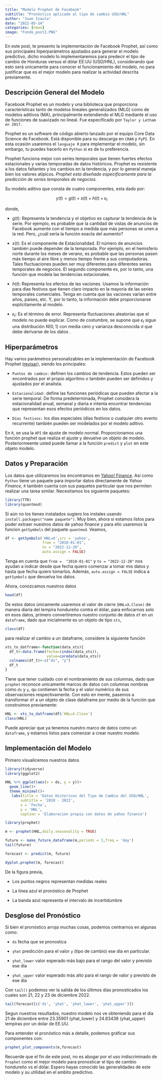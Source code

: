 ---
title: "Modelo Prophet de Facebook"
subtitle: "Pronóstico aplicado al tipo de cambio USD/HNL"
author: "Juan Isaula"
date: "2022-05-14"
categories: [news]
image: "Fondo_post2.PNG"
---

En este post, te presento la implementación de Facebook Prophet, así como sus principales hiperparámetros ajustados para generar el modelo predictivo, dicho modelo lo implementaremos para predecir el tipo de cambio de Honduras versus el dólar EE:UU (USD/HNL), considerando que esto será unicamente para conocer el funcionamiento del modelo, no para justificar que es el mejor modelo para realizar la actividad descrita previamente.

## Descripción General del Modelo

Facebook Prophet es un modelo y una biblioteca que proporciona características tanto de modelos lineales generalizados (MLG) como de modelos aditivos (MA), principalmente extendiendo el MLG mediante el uso de funciones de suavizado no lineal. Fue especificado por `Taylor y Letham en 2017.`

Prophet es un software de código abierto lanzado por el equipo Core Data Science de Facebook. Está disponible para su descarga en `CRAN` y `PyPI`. En esta ocasión usaremos el `lenguaje R` para implementar el modelo, sin embargo, tu puedes hacerlo en `Python` si es de tu preferencia.

Prophet funciona mejor con series temporales que tienen fuertes efectos estacionales y varias temporadas de datos históricos. Prophet es resistente a los datos faltantes y los cambios en la tendencia, y por lo general maneja bien los valores atípicos. *Prophet esta diseñado especificamente para la predicción de series temporales de negocios.*

Su modelo aditivo que consta de cuatro componentes, esta dado por:

$$
y(t) = g(t) + s(t) + h(t) + \epsilon_{t}
$$

donde,

-   $g(t)$: Representa la tendencia y el objetivo es capturar la tendencia de la serie. Por ejemplo, es probable que la cantidad de vistas de anuncios de Facebook aumente con el tiempo a medida que más personas se unen a la red. Pero, ¿cuál sería la función exacta del aumento?

-   $s(t)$: Es el componente de Estacionalidad. El número de anuncios también puede depender de la temporada. Por ejemplo, en el hemisferio norte durante los meses de verano, es probable que las personas pasen más tiempo al aire libre y menos tiempo frente a sus computadoras. Tales fluctuaciones pueden ser muy diferentes para diferentes series temporales de negocios. El segundo componente es, por lo tanto, una función que modela las tendencias estacionales.

-   $h(t)$: Representa los efectos de las vaciones. Usamos la información para días festivos que tienen claro impacto en la mayoria de las series temporales comerciales. Tenga en cuenta que las vaciones varían entre años, países, etc. Y, por lo tanto, la información debe proporcionarse explícitamente al modelo.

-   $\epsilon_{t}$: Es el término de error. Representa fluctuaciones aleatorias que el modelo no puede explicar. Como de costumbre, se supone que $\epsilon_{t}$ sigue una distribución $N(0,1)$ con media cero y varianza desconocida $\sigma$ que debe derivarse de los datos .

## Hiperparámetros

Hay varios parámetros personalizables en la implementación de Facebook Prophet ([revisar](https://facebook.github.io/prophet/)), siendo los principales:

-   `Puntos de cambio:` definen los cambios de tendencia. Estos pueden ser encontrados por el propio algoritmo o también pueden ser definidos y ajustados por el analista.

-   `Estacionalidad:` define las funciones periódicas que pueden afectar a la serie temporal. De forma predeterminada, Prophet considera la estacionalidad anual, semanal y diaria e intenta encontrar tendencias que representan esos efectos periódicos en los datos.

-   `Días festivos:` los días especiales (días festivos o cualquier otro evento recurrente) también pueden ser modelados por el modelo aditivo.

En `R`, se usa la `API` de ajuste de modelo normal. Proporcionamos una función prophet que realiza el ajuste y devuelve un objeto de modelo. Posteriormeente usted puede llamar a la función `predict` y `plot` en este objeto modelo.

## Datos y Preparación

Los datos que utilizaremos los encontramos en [Yahoo! Finance](https://finance.yahoo.com/). Así como `Python` tiene un paquete para importar datos directamente de *Yahoo Finance,* `R` también cuenta con sus paquetes particular que nos permiten realizar una tarea similar. Necesitamos los siguiente paquetes:

```{r}
library(TTR)
library(quantmod)

```

Si aún no los tienes instalados sugiero los instales usando `install.packages("name paquete")`. Muy bien, ahora si estamos listos para poder extraer nuestros datos de yahoo finance y para ello usaremos la funcion `getSymbols` del paquete `quantmod`. Veamos,

```{r, warning=FALSE}
df <- getSymbols('HNL=X',src = 'yahoo',
                 from = "2010-01-01",
                 to = "2022-12-20",
                 auto.assign = FALSE)
```

Tenga en cuenta que `from =  "2010-01-01"` y `to = "2022-12-20"` nos ayudan a indicar desde que fecha quiero comenzar a tomar mis datos y hasta que fecha quiero tomarlos. Además, `auto.assign = FALSE` indica a `getSymbols` que devuelva los datos.

Ahora, conozcamos nuestros datos

```{r}
head(df)
```

De estos datos únicamente usaremos el valor de cierre (`HNL=X.Close)` de manera diaria del lempira hondureño contra el dólar, para enfocarnos solo en esos datos, primero convertiremos nuestro conjunto de datos `df` en un `dataframe`, dado que inicialmente es un objeto de tipo `xts`,

```{r}
class(df)
```

para realizar el cambio a un dataframe, considere la siguiente función

```{r}
xts_to_datframe<-function(data_xts){
  df_t<-data.frame(fecha=(index(data_xts)),
                   value=coredata(data_xts))
  colnames(df_t)<-c("ds", "y")
  df_t
}
```

Tiene que tener cuidado con el nombramiento de sus columnas, dado que `prophet` reconoce unicamente marcos de datos con columnas nombras como `ds` y `y`, qu contienen la fecha y el valor numérico de sus observaciones respectivamente. Con esto en mente, pasemos a transformar `df` a un objeto de clase dataframe por medio de la función que construimos previamente:

```{r}
HNL <- xts_to_datframe(df$`HNL=X.Close`) 
class(HNL)
```

Puede apreciar que ya tenemos nuestro marco de datos como un `dataframe`, y estamos listos para comenzar a crear nuestro modelo.

## Implementación del Modelo

Primero visualicemos nuestros datos

```{r, warning = FALSE}
library(tidyverse)
library(ggplot2)

HNL %>% ggplot(aes(x = ds, y = y))+
  geom_line()+
  theme_minimal()+
   labs(title = 'Datos Historicos del Tipo de Cambio del USD/HNL',
       subtitle = '2010 - 2022',
       x = 'Fecha',
       y = 'HNL',
       caption = 'Elaboracion propia con datos de yahoo finance')
```

```{r, warning = FALSE}
library(prophet)

m <- prophet(HNL,daily.seasonality = TRUE)

future <- make_future_dataframe(m,periods = 3,freq = 'day')
tail(future)

```

```{r, warning = FALSE}
forecast <- predict(m, future)

dyplot.prophet(m, forecast)
```

De la figura previa,

-   Los puntos negros representan medidas reales

-   La linea azul el pronóstico de Prophet

-   La banda azul representa el intervalo de incertidumbre

## Desglose del Pronóstico

Si bien el pronóstico arroja muchas cosas, podemos centrarnos en algunas como:

-   `ds` fecha que se pronostica

-   `yhat` predicción para el valor `y` (tipo de cambio) ese día en particular.

-   `yhat_lower` valor esperado más bajo para el rango del valor y previsto ese día

-   `yhat_upper` valor esperado más alto para el rango de valor y previsto de ese día

Con `tail()` podemos ver la salida de los últimos días pronosticados los cuales son 21, 22 y 23 de diciembre 2022.

```{r}
tail(forecast[c('ds', 'yhat', 'yhat_lower', 'yhat_upper')])
```

Segun nuestros resultados, nuestro modelo nos ve obteniendo para el día 21 de diciembre entre 23.35901 (yhat_lower) y 24.83438 (yhat_upper) lempiras por un dolar de EE.UU.

Para entender el pronóstico más a detalle, podemos gráficar sus componentes con:

```{r}
prophet_plot_components(m,forecast)
```

Recuerde que el fin de este post, no es abogar por el uso indiscriminado de `Prophet` como el mejor modelo para pronosticar el tipo de cambio hondureño vs el dólar. Espero hayas conocido las generalidades de este modelo y su utilidad en el ambito predictivo.
